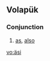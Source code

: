 {{also|asi|así}}
==Volapük==

===Conjunction===
{{infl|vo|conjunction}}

# [[as]], [[also]]

[[vo:äsi]]